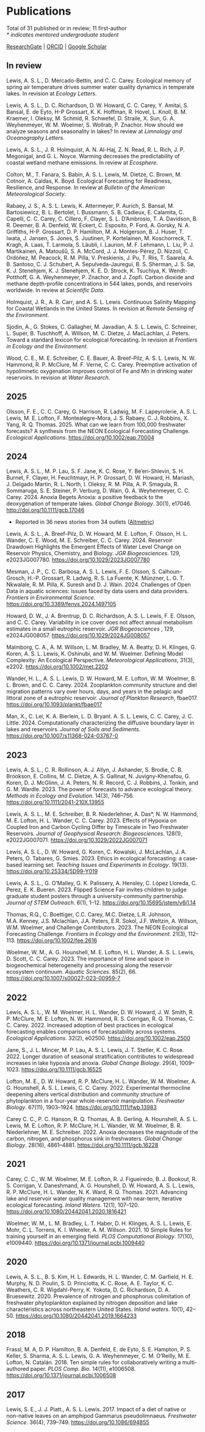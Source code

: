 

# Publications

Total of 31 published or in review; 11 first-author<br>
<i>\* indicates mentored undergraduate student</i>

[ResearchGate](https://www.researchgate.net/profile/Abigail-Lewis-9) | [ORCID](http://orcid.org/0000-0001-9933-4542) | [Google Scholar](https://scholar.google.com/citations?user=RZ_wNlMAAAAJ)

## In review

<span class="asl">Lewis, A. S. L.</span>, D. Mercado-Bettin, and C. C. Carey. Ecological memory of spring air temperature drives summer water quality dynamics in temperate lakes. In revision at <i>Ecology Letters</i>.

<span class="asl">Lewis, A. S. L.</span>, D. C. Richardson, D. W. Howard, C. C. Carey, Y. Amitai, S. Bansal, E. de Eyto, H-P Grossart, K. K. Hoffman, R. Hovel, L. Knoll, B. M. Kraemer, I. Oleksy, M. Schmid, R. Schwefel, D. Straile, X. Sun, G. A. Weyhenmeyer, W. M. Woelmer, S. Wollrab, P. Znachor. How should we analyze seasons and seasonality in lakes? In review at <i>Limnology and Oceanography Letters</i>.

<span class="asl">Lewis, A. S. L.</span>, J. R. Holmquist, A. N. Al-Haj, Z. N. Read, R. L. Rich, J. P. Megonigal, and G. L. Noyce. Warming decreases the predictability of coastal wetland methane emissions. In review at <i>Ecosphere</i>. 

Colton, M., T. Fanara, S. Babin, <span class="asl">A. S. L. Lewis</span>, M. Dietze, C. Brown, M. Cotnoir, A. Caldas, K. Boyd. Ecological Forecasting for Readiness, Resilience, and Response. In review at <i>Bulletin of the American Meteorological Society</i>.

Rabaey, J. S., <span class="asl">A. S. L. Lewis</span>, K. Attermeyer, P. Aurich, S. Bansal, M. Bartosiewicz, B. L. Bertolet, I. Bussmann, S. B. Cadieux, E. Calamita, C. Capelli, C. C. Carey, C. Cillero, F. Clayer, S. L. D'Ambrosio, T. A. Davidson, B. R. Deemer, B. A. Denfeld, W. Eckert, C. Esposito, P. Ford, A. Gorsky, N. A. Griffiths, H-P. Grossart, D. P. Hamilton, M. A. Holgerson, B. J. Huser, T. Iwata, J. Jansen, S. Jones, S. Juutinen, P. Kortelainen, M. Koschorreck, T. Kragh, A. Laas, T. Larmola, S. Läubli, I. Laurion, M. F. Lehmann, L. Liu, P. J. Martikainen, A. Matoušů, S. A. McCord, J. J. Montes-Pérez, D. Nizzoli, C. Ordóñez, M. Peacock, R. M. Pilla, V. Preskienis, J. Pu, T. Riis, T. Saarela, A. B. Santoso, C. J. Schubert, A. Sepulveda-Jauregui, B. S. Sherman, J. S. Sø, K. J. Stenehjem, K. J. Stenehjem, K. E. D. Strock, K. Tsuchiya, K. Wendt-Potthoff, G. A. Weyhenmeyer, P. Znachor, and J. Zopfi. Carbon dioxide and methane depth-profile concentrations in 544 lakes, ponds, and reservoirs worldwide. In review at <i>Scientific Data</i>.

Holmquist, J. R., A. R. Carr, and <span class="asl">A. S. L. Lewis</span>. Continuous Salinity Mapping for Coastal Wetlands in the United States. In revision at <i>Remote Sensing of the Environment</i>.

Sjodin, A., G. Stokes, C. Gallagher, M. Javadian, <span class="asl">A. S. L. Lewis</span>, C. Schreiner, L. Super, B. Tuschhoff, A. Willson, M. C. Dietze, J.  MacLachlan, J. Peters. Toward a standard lexicon for ecological forecasting. In revision at <i>Frontiers in Ecology and the Environment</i>.

Wood, C. E., M. E. Schreiber, C. E. Bauer, A. Breef-Pilz, <span class="asl">A. S. L. Lewis</span>, N. W. Hammond, R. P. McClure, M. F. Verne, C. C. Carey. Preemptive activation of hypolimnetic oxygenation improves control of Fe and Mn in drinking water reservoirs. In revision at <i>Water Research</i>.

## 2025

Olsson, F. E., C. C. Carey, G. Harrison, R. Ladwig, M. F. Lapeyrolerie, <span class="asl">A. S. L. Lewis</span>, M. E. Lofton, F. Montealegre-Mora, J. S. Rabaey, C. J. Robbins, X. Yang, R. Q. Thomas. 2025. What can we learn from 100,000 freshwater forecasts? A synthesis from the NEON Ecological Forecasting Challenge. <i>Ecological Applications</i>. [https://doi.org/10.1002/eap.70004](https://doi.org/10.1002/eap.70004)

## 2024

<span class="asl">Lewis, A. S. L.</span>, M. P. Lau, S. F. Jane, K. C. Rose, Y. Be'eri-Shlevin, S. H. Burnet, F. Clayer, H. Feuchtmayr, H. P. Grossart, D. W. Howard, H. Mariash, J. Delgado Martin, R. L. North, I. Oleksy, R. M. Pilla, A. P. Smagula, R. Sommaruga, S. E. Steiner, P. Verburg, D. Wain, G. A. Weyhenmeyer, C. C. Carey. 2024. Anoxia Begets Anoxia: a positive feedback to the deoxygenation of temperate lakes. <i>Global Change Biology</i>. 30(1), e17046. [http://doi.org/10.1111/gcb.17046](http://doi.org/10.1111/gcb.17046)<br>
<ul>
  <li>Reported in 36 news stories from 34 outlets ([Altmetric](https://wiley.altmetric.com/details/157228763/news))</li></ul>

<span class="asl">Lewis, A. S. L.</span>, A. Breef-Pilz, D. W. Howard, M. E. Lofton, F. Olsson, H. L. Wander, C. E. Wood, M. E. Schreiber, C. C. Carey. 2024. Reservoir Drawdown Highlights the Emergent Effects of Water Level Change on Reservoir Physics, Chemistry, and Biology. <i>JGR Biogeosciences</i>. 129, e2023JG007780. [https://doi.org/10.1029/2023JG007780](https://doi.org/10.1029/2023JG007780)

Mesman, J. P., C. C. Barbosa, <span class="asl">A. S. L. Lewis</span>, F. E. Olsson, S. Calhoun-Grosch, H.-P. Grossart, R. Ladwig, R. S. La Fuente, K. Münzner, L. G. T. Nkwalale, R. M. Pilla, K. Suresh and D. J. Wain. 2024. Challenges of Open Data in aquatic sciences: issues faced by data users and data providers. <i>Frontiers in Environmental Science</i>. [https://doi.org/10.3389/fenvs.2024.1497105](https://doi.org/10.3389/fenvs.2024.1497105)

Howard, D. W., J. A. Brentrup, D. C. Richardson, <span class="asl">A. S. L. Lewis</span>, F. E. Olsson, and C. C. Carey. Variability in ice cover does not affect annual metabolism estimates in a small eutrophic reservoir. <i>JGR Biogeosciences</i> , 129, e2024JG008057. [https://doi.org/10.1029/2024JG008057](https://doi.org/10.1029/2024JG008057)

Malmborg, C. A., A. M. Willson, L. M. Bradley, M. A. Beatty, D. H. Klinges, G. Koren, <span class="asl">A. S. L. Lewis</span>, K. Oshinubi, and W. M. Woelmer. Defining Model Complexity: An Ecological Perspective. <i>Meteorological Applications</i>, 31(3), e2202. [https://doi.org/10.1002/met.2202](https://doi.org/10.1002/met.2202)

Wander, H. L., <span class="asl">A. S. L. Lewis</span>, D. W. Howard, M. E. Lofton, W. M. Woelmer, B. L. Brown, and C. C. Carey. 2024. Zooplankton community structure and diel migration patterns vary over hours, days, and years in the pelagic and littoral zone of a eutrophic reservoir. <i>Journal of Plankton Research</i>, fbae017. [https://doi.org/10.1093/plankt/fbae017](https://doi.org/10.1093/plankt/fbae017)

Man, X., C. Lei, K. A. Bierlein, L. D. Bryant. <span class="asl">A. S. L. Lewis</span>, C. C. Carey, J. C. Little. 2024. Computationally characterizing the diffusive boundary layer in lakes and reservoirs. <i>Journal of Soils and Sediments</i>. [https://doi.org/10.1007/s11368-024-03767-0](https://doi.org/10.1007/s11368-024-03767-0)

## 2023

<span class="asl">Lewis, A. S. L.</span>, C. R. Rollinson, A. J. Allyn, J. Ashander, S. Brodie, C. B. Brookson, E. Collins, M. C. Dietze, A. S. Gallinat, N. Juvigny-Khenafou, G. Koren, D. J. McGlinn, J. A. Peters, N. R. Record, C. J. Robbins, J. Tonkin, and G. M. Wardle. 2023. The power of forecasts to advance ecological theory. <i>Methods in Ecology and Evolution</i>. 14(3), 746–756. [https://doi.org/10.1111/2041-210X.13955](https://doi.org/10.1111/2041-210X.13955)

<span class="asl">Lewis, A. S. L.</span>, M. E. Schreiber, B. R. Niederlehner, A. Das*, N. W. Hammond, M. E. Lofton, H. L. Wander, C. C. Carey. 2023. Effects of Hypoxia on Coupled Iron and Carbon Cycling Differ by Timescale in Two Freshwater Reservoirs. <i>Journal of Geophysical Research: Biogeosciences</i>. 128(1), e2022JG007071. [https://doi.org/10.1029/2022JG007071](https://doi.org/10.1029/2022JG007071)

<span class="asl">Lewis, A. S. L.</span>, D. W. Howard, G. Koren, C. Kowalski, J. McLachlan, J. A. Peters, O. Tabares, G. Smies. 2023. Ethics in ecological forecasting: a case-based learning set. <i>Teaching Issues and Experiments in Ecology</i>. 19(13). [https://doi.org/10.25334/5D99-Y019](https://doi.org/10.25334/5D99-Y019)

<span class="asl">Lewis, A. S. L.</span>, G. O’Malley, G. K. Palissery, A. Hensley, C. López Lloreda, C. Perez, E. K. Bueren. 2023. Flipped Science Fair invites children to judge graduate student posters through a university-community partnership. <i>Journal of STEM Outreach</i>. 6(1), 1–12. [https://doi.org/10.15695/jstem/v6i1.14](https://doi.org/10.15695/jstem/v6i1.14)

Thomas, R.Q., C. Boettiger, C.C. Carey, M.C. Dietze, L.R. Johnson, M.A. Kenney, J.S. Mclachlan, J.A. Peters, E.R. Sokol, J.F. Weltzin, A. Willson, W.M. Woelmer, and Challenge Contributors. 2023. The NEON Ecological Forecasting Challenge. <i>Frontiers in Ecology and the Environment</i>. 21(3), 112–113. [https://doi.org/10.1002/fee.2616](https://doi.org/10.1002/fee.2616)

Woelmer, W. M., A. G. Hounshell, M. E. Lofton, H. L. Wander, <span class="asl">A. S. L. Lewis</span>, D. Scott, C. C. Carey. 2023. The importance of time and space in biogeochemical heterogeneity and processing along the reservoir ecosystem continuum. <i>Aquatic Sciences</i>. 85(2), 66. [https://doi.org/10.1007/s00027-023-00959-7](https://doi.org/10.1007/s00027-023-00959-7)

## 2022

<span class="asl">Lewis, A. S. L.</span>, W. M. Woelmer, H. L. Wander, D. W. Howard, J. W. Smith, R. P. McClure, M. E. Lofton, N. W. Hammond, R. S. Corrigan, R. Q. Thomas, C. C. Carey. 2022. Increased adoption of best practices in ecological forecasting enables comparisons of forecastability across systems. <i>Ecological Applications</i>. 32(2), e02500. [https://doi.org/10.1002/eap.2500](https://doi.org/10.1002/eap.2500)

Jane, S., J. L. Mincer, M. P. Lau, <span class="asl">A. S. L. Lewis</span>, J. T. Stetler, K. C. Rose. 2022. Longer duration of seasonal stratification contributes to widespread increases in lake hypoxia and anoxia. <i>Global Change Biology</i>. 29(4), 1009–1023. [https://doi.org/10.1111/gcb.16525](https://doi.org/10.1111/gcb.16525)

Lofton, M. E., D. W. Howard, R. P. McClure, H. L. Wander, W. M. Woelmer, A. G. Hounshell, <span class="asl">A. S. L. Lewis</span>, C. C. Carey. 2022. Experimental thermocline deepening alters vertical distribution and community structure of phytoplankton in a four-year whole-reservoir manipulation. <i>Freshwater Biology</i>. 67(11), 1903–1924. [https://doi.org/10.1111/fwb.13983](https://doi.org/10.1111/fwb.13983)

Carey C. C., P. C. Hanson, R. Q. Thomas, A. B. Gerling, A. Hounshell, <span class="asl">A. S. L. Lewis</span>, M. E. Lofton, R. P. McClure, H. L. Wander, W. M. Woelmer, B. R. Niederlehner, M. E. Schreiber. 2022. Anoxia decreases the magnitude of the carbon, nitrogen, and phosphorus sink in freshwaters. <i>Global Change Biology</i>. 28(16), 4861–4881. [https://doi.org/10.1111/gcb.16228](https://doi.org/10.1111/gcb.16228)

## 2021

Carey, C. C., W. M. Woelmer, M. E. Lofton, R. J. Figueiredo, B. J. Bookout, R. S. Corrigan, V. Daneshmand, A. G. Hounshell, D. W. Howard, <span class="asl">A. S. L. Lewis</span>, R. P. McClure, H. L. Wander, N. K. Ward, R. Q. Thomas. 2021. Advancing lake and reservoir water quality management with near-term, iterative ecological forecasting. <i>Inland Waters</i>. 12(1), 107–120. [https://doi.org/10.1080/20442041.2020.1816421](https://doi.org/10.1080/20442041.2020.1816421)

Woelmer, W. M., L. M. Bradley, L. T. Haber, D. H. Klinges, <span class="asl">A. S. L. Lewis</span>, E. Mohr, C. L. Torrens, K. I. Wheeler, A. M. Willson. 2021. 10 Simple Rules for training yourself in an emerging field. <i>PLOS Computational Biology</i>. 17(10), e1009440. [https://doi.org/10.1371/journal.pcbi.1009440](https://doi.org/10.1371/journal.pcbi.1009440)

## 2020

<span class="asl">Lewis, A. S. L.</span>, B. S. Kim, H. L. Edwards, H. L. Wander, C. M. Garfield, H. E. Murphy, N. D. Poulin, S. D. Princiotta, K. C. Rose, A. E. Taylor, K. C. Weathers, C. R. Wigdahl-Perry, K. Yokota, D. C. Richardson, D. A. Bruesewitz. 2020. Prevalence of nitrogen and phosphorus colimitation of freshwater phytoplankton explained by nitrogen deposition and lake characteristics across northeastern United States. <i>Inland waters</i>. 10(1), 42–50. [https://doi.org/10.1080/20442041.2019.1664233](https://doi.org/10.1080/20442041.2019.1664233)

## 2018

Frassl, M. A, D. P. Hamilton, B. A. Denfeld, E. de Eyto, S. E. Hampton, P. S. Keller, S. Sharma, <span class="asl">A. S. L. Lewis</span>, G. A. Weyhenmeyer, C. M. O'Reilly, M. E. Lofton, N. Catalán. 2018. Ten simple rules for collaboratively writing a multi-authored paper. <i>PLOS Comp. Bio.</i> 14(11), e1006508. [https://doi.org/10.1371/journal.pcbi.1006508](https://doi.org/10.1371/journal.pcbi.1006508)

## 2017

Lewis, S. E., J. J. Piatt., <span class="asl">A. S. L. Lewis</span>. 2017. Impact of a diet of native or non-native leaves on an amphipod Gammarus pseudolimnaeus. <i>Freshwater Science</i>. 36(4), 739–749. [https://doi.org/10.1086/694855](https://doi.org/10.1086/694855)
<br><br><br>
